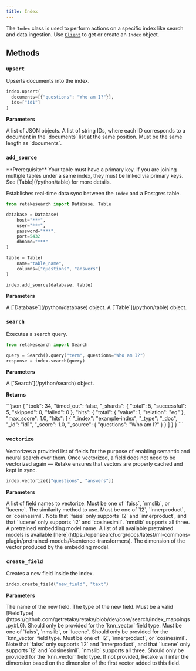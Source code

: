 ```yaml
---
title: Index
---
```


The `Index` class is used to perform actions on a specific index like search and data ingestion. Use [`Client`](/python/client)
to get or create an `Index` object.

## Methods

### `upsert`

Upserts documents into the index.

```python Python
index.upsert(
  documents=[{"questions": "Who am I?"}],
  ids=["id1"]
)
```

**Parameters**

<ParamField body="documents" type="List[Dict]" required>
  A list of JSON objects.
</ParamField>
<ParamField body="ids" type="List[str]" required>
  A list of string IDs, where each ID corresponds to a document in the
  `documents` list at the same position. Must be the same length as `documents`.
</ParamField>

### `add_source`

<Info>
  **Prerequisite** Your table must have a primary key. If you are joining
  multiple tables under a same index, they must be linked via primary keys. See
  [Table](/python/table) for more details.
</Info>

Establishes real-time data sync between the `Index` and a Postgres table.

```python Python
from retakesearch import Database, Table

database = Database(
    host="***",
    user="***",
    password="***",
    port=5432
    dbname="***"
)

table = Table(
    name="table_name",
    columns=["questions", "answers"]
)

index.add_source(database, table)
```

**Parameters**

<ParamField body="database" type="Database" required>
  A [`Database`](/python/database) object.
</ParamField>
<ParamField body="table" type="Table" required>
  A [`Table`](/python/table) object.
</ParamField>

### `search`

Executes a search query.

```python Python
from retakesearch import Search

query = Search().query("term", questions="Who am I?")
response = index.search(query)
```

**Parameters**

<ParamField body="search" type="Search" required>
  A [`Search`](/python/search) object.
</ParamField>

**Returns**

<Accordion title="Response Object">
```json 
{
  "took": 34,
  "timed_out": false,
  "_shards": {
    "total": 5,
    "successful": 5,
    "skipped": 0,
    "failed": 0
  },
  "hits": {
    "total": {
      "value": 1,
      "relation": "eq"
    },
    "max_score": 1.0,
    "hits": [
      {
        "_index": "example-index",
        "_type": "_doc",
        "_id": "id1",
        "_score": 1.0,
        "_source": {
          "questions": "Who am I?"
        }
      }
    ]
  }
}
```
</Accordion>

### `vectorize`

Vectorizes a provided list of fields for the purpose of enabling semantic and neural search over them.
Once vectorized, a field does not need to be vectorized again — Retake ensures that vectors are properly cached
and kept in sync.

```python Python
index.vectorize(["questions", "answers"])
```

**Parameters**

<ParamField body="field_names" type="List[str]" required>
  A list of field names to vectorize.
</ParamField>
<ParamField body="engine" type="str" default="faiss">
  Must be one of `faiss`, `nmslib`, or `lucene`.
</ParamField>
<ParamField body="space_type" type="str" default="l2">
  The similarity method to use. Must be one of `l2`, `innerproduct`, or
  `cosinesimil`. Note that `faiss` only supports `l2` and `innerproduct`, and
  that `lucene` only supports `l2` and `cosinesimil`. `nmslib` supports all
  three.
</ParamField>
<ParamField
  body="model_name"
  type="str"
  default="huggingface/sentence-transformers/all-MiniLM-L12-v2"
>
  A pretrained embedding model name. A list of all available pretrained models
  is available
  [here](https://opensearch.org/docs/latest/ml-commons-plugin/pretrained-models/#sentence-transformers).
</ParamField>
<ParamField body="model_dimension" type="int" default="384">
  The dimension of the vector produced by the embedding model.
</ParamField>

### `create_field`

Creates a new field inside the index.

```python Python
index.create_field("new_field", "text")
```

**Parameters**

<ParamField body="field_name" type="str" required>
  The name of the new field.
</ParamField>
<ParamField body="field_type" type="str" required>
  The type of the new field. Must be a valid
  [FieldType](https://github.com/getretake/retake/blob/dev/core/search/index_mappings.py#L6).
</ParamField>
<ParamField body="engine" type="str" default="faiss">
  Should only be provided for the `knn_vector` field type. Must be one of
  `faiss`, `nmslib`, or `lucene`.
</ParamField>
<ParamField body="space_type" type="str" default="l2">
  Should only be provided for the `knn_vector` field type. Must be one of `l2`,
  `innerproduct`, or `cosinesimil`. Note that `faiss` only supports `l2` and
  `innerproduct`, and that `lucene` only supports `l2` and `cosinesimil`.
  `nmslib` supports all three.
</ParamField>
<ParamField body="dimension" type="int">
  Should only be provided for the `knn_vector` field type. If not provided,
  Retake will infer the dimension based on the dimension of the first vector
  added to this field.
</ParamField>
